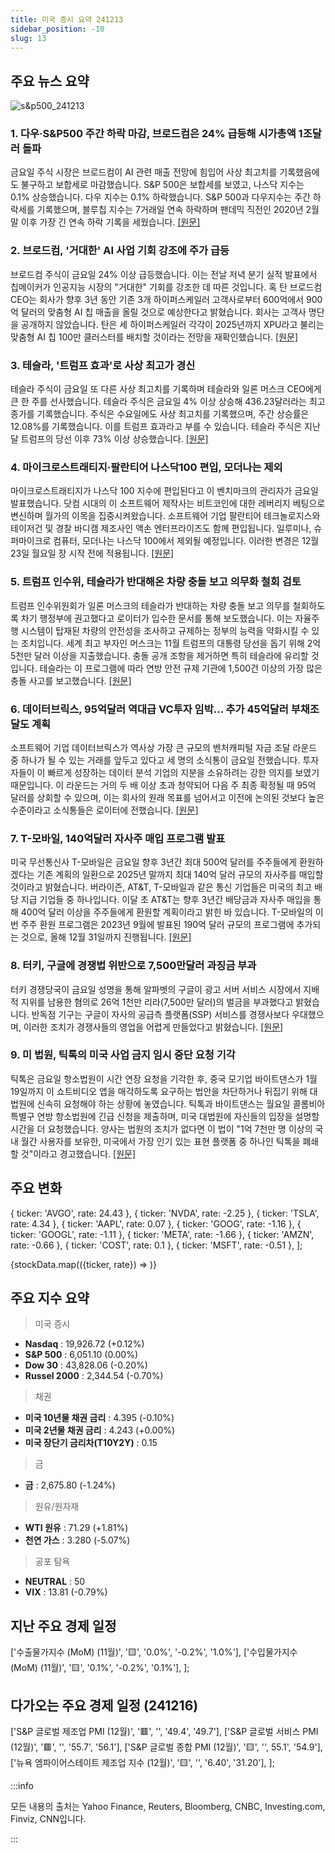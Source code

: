 ```yaml
---
title: 미국 증시 요약 241213
sidebar_position: -10
slug: 13
---
```


## 주요 뉴스 요약

![s&p500_241213](/map/241213.png)

### 1. **다우·S&P500 주간 하락 마감, 브로드컴은 24% 급등해 시가총액 1조달러 돌파**

금요일 주식 시장은 브로드컴이 AI 관련 매출 전망에 힘입어 사상 최고치를 기록했음에도 불구하고 보합세로 마감했습니다. S&P 500은 보합세를 보였고, 나스닥 지수는 0.1% 상승했습니다. 다우 지수는 0.1% 하락했습니다. S&P 500과 다우지수는 주간 하락세를 기록했으며, 블루칩 지수는 7거래일 연속 하락하며 팬데믹 직전인 2020년 2월 말 이후 가장 긴 연속 하락 기록을 세웠습니다. [[원문]](https://finance.yahoo.com/news/live/stock-market-today-dow-sp-500-cap-weekly-losses-broadcom-surges-24-to-top-1-trillion-market-cap-210125951.html)

### 2. **브로드컴, '거대한' AI 사업 기회 강조에 주가 급등**

브로드컴 주식이 금요일 24% 이상 급등했습니다. 이는 전날 저녁 분기 실적 발표에서 칩메이커가 인공지능 시장의 "거대한" 기회를 강조한 데 따른 것입니다. 혹 탄 브로드컴 CEO는 회사가 향후 3년 동안 기존 3개 하이퍼스케일러 고객사로부터 600억에서 900억 달러의 맞춤형 AI 칩 매출을 올릴 것으로 예상한다고 밝혔습니다. 회사는 고객사 명단을 공개하지 않았습니다. 탄은 세 하이퍼스케일러 각각이 2025년까지 XPU라고 불리는 맞춤형 AI 칩 100만 클러스터를 배치할 것이라는 전망을 재확인했습니다. [[원문]](https://finance.yahoo.com/news/broadcom-stock-soars-as-company-touts-massive-ai-opportunity-152853180.html)

### 3. **테슬라, '트럼프 효과'로 사상 최고가 경신**

테슬라 주식이 금요일 또 다른 사상 최고치를 기록하며 테슬라와 일론 머스크 CEO에게 큰 한 주를 선사했습니다. 테슬라 주식은 금요일 4% 이상 상승해 436.23달러라는 최고 종가를 기록했습니다. 주식은 수요일에도 사상 최고치를 기록했으며, 주간 상승률은 12.08%를 기록했습니다. 이를 트럼프 효과라고 부를 수 있습니다. 테슬라 주식은 지난달 트럼프의 당선 이후 73% 이상 상승했습니다. [[원문]](https://finance.yahoo.com/news/tesla-stock-rides-trump-effect-to-all-time-highs-211226765.html)

### 4. **마이크로스트래티지·팔란티어 나스닥100 편입, 모더나는 제외**

마이크로스트래티지가 나스닥 100 지수에 편입된다고 이 벤치마크의 관리자가 금요일 발표했습니다. 닷컴 시대의 이 소프트웨어 제작사는 비트코인에 대한 레버리지 베팅으로 변신하며 월가의 이목을 집중시켜왔습니다. 소프트웨어 기업 팔란티어 테크놀로지스와 테이저건 및 경찰 바디캠 제조사인 액손 엔터프라이즈도 함께 편입됩니다. 일루미나, 슈퍼마이크로 컴퓨터, 모더나는 나스닥 100에서 제외될 예정입니다. 이러한 변경은 12월 23일 월요일 장 시작 전에 적용됩니다. [[원문]](https://finance.yahoo.com/news/microstrategy-palantir-added-nasdaq-100-014317505.html)

### 5. **트럼프 인수위, 테슬라가 반대해온 차량 충돌 보고 의무화 철회 검토**

트럼프 인수위원회가 일론 머스크의 테슬라가 반대하는 차량 충돌 보고 의무를 철회하도록 차기 행정부에 권고했다고 로이터가 입수한 문서를 통해 보도했습니다. 이는 자율주행 시스템이 탑재된 차량의 안전성을 조사하고 규제하는 정부의 능력을 약화시킬 수 있는 조치입니다. 세계 최고 부자인 머스크는 11월 트럼프의 대통령 당선을 돕기 위해 2억 5천만 달러 이상을 지출했습니다. 충돌 공개 조항을 제거하면 특히 테슬라에 유리할 것입니다. 테슬라는 이 프로그램에 따라 연방 안전 규제 기관에 1,500건 이상의 가장 많은 충돌 사고를 보고했습니다. [[원문]](https://www.reuters.com/business/autos-transportation/trump-transition-recommends-scrapping-car-crash-reporting-requirement-opposed-by-2024-12-13/)

### 6. **데이터브릭스, 95억달러 역대급 VC투자 임박... 추가 45억달러 부채조달도 계획**

소프트웨어 기업 데이터브릭스가 역사상 가장 큰 규모의 벤처캐피털 자금 조달 라운드 중 하나가 될 수 있는 거래를 앞두고 있다고 세 명의 소식통이 금요일 전했습니다. 투자자들이 이 빠르게 성장하는 데이터 분석 기업의 지분을 소유하려는 강한 의지를 보였기 때문입니다. 이 라운드는 거의 두 배 이상 초과 청약되어 다음 주 최종 확정될 때 95억 달러를 상회할 수 있으며, 이는 회사의 원래 목표를 넘어서고 이전에 논의된 것보다 높은 수준이라고 소식통들은 로이터에 전했습니다. [[원문]](https://www.reuters.com/technology/databricks-nears-record-95-billion-vc-raise-eyes-extra-45-billion-debt-2024-12-13/)

### 7. **T-모바일, 140억달러 자사주 매입 프로그램 발표**

미국 무선통신사 T-모바일은 금요일 향후 3년간 최대 500억 달러를 주주들에게 환원하겠다는 기존 계획의 일환으로 2025년 말까지 최대 140억 달러 규모의 자사주를 매입할 것이라고 밝혔습니다. 버라이즌, AT&T, T-모바일과 같은 통신 기업들은 미국의 최고 배당 지급 기업들 중 하나입니다. 이달 초 AT&T는 향후 3년간 배당금과 자사주 매입을 통해 400억 달러 이상을 주주들에게 환원할 계획이라고 밝힌 바 있습니다. T-모바일의 이번 주주 환원 프로그램은 2023년 9월에 발표된 190억 달러 규모의 프로그램에 추가되는 것으로, 올해 12월 31일까지 진행됩니다. [[원문]](https://www.reuters.com/business/media-telecom/t-mobile-announces-14-bln-buyback-2024-12-13/)

### 8. **터키, 구글에 경쟁법 위반으로 7,500만달러 과징금 부과**

터키 경쟁당국이 금요일 성명을 통해 알파벳의 구글이 광고 서버 서비스 시장에서 지배적 지위를 남용한 혐의로 26억 1천만 리라(7,500만 달러)의 벌금을 부과했다고 밝혔습니다. 반독점 기구는 구글이 자사의 공급측 플랫폼(SSP) 서비스를 경쟁사보다 우대했으며, 이러한 조치가 경쟁사들의 영업을 어렵게 만들었다고 밝혔습니다. [[원문]](https://www.reuters.com/technology/turkey-fines-google-75-million-violating-competition-law-2024-12-13/)

### 9. **미 법원, 틱톡의 미국 사업 금지 임시 중단 요청 기각**

틱톡은 금요일 항소법원이 시간 연장 요청을 기각한 후, 중국 모기업 바이트댄스가 1월 19일까지 이 쇼트비디오 앱을 매각하도록 요구하는 법안을 차단하거나 뒤집기 위해 대법원에 신속히 요청해야 하는 상황에 놓였습니다. 틱톡과 바이트댄스는 월요일 콜롬비아 특별구 연방 항소법원에 긴급 신청을 제출하며, 미국 대법원에 자신들의 입장을 설명할 시간을 더 요청했습니다. 양사는 법원의 조치가 없다면 이 법이 "1억 7천만 명 이상의 국내 월간 사용자를 보유한, 미국에서 가장 인기 있는 표현 플랫폼 중 하나인 틱톡을 폐쇄할 것"이라고 경고했습니다. [[원문]](https://www.reuters.com/legal/us-court-rejects-tiktok-request-temporarily-halt-pending-us-ban-2024-12-13/)

## 주요 변화

  { ticker: 'AVGO', rate: 24.43 },
  { ticker: 'NVDA', rate: -2.25 },
  { ticker: 'TSLA', rate: 4.34 },
  { ticker: 'AAPL', rate: 0.07 },
  { ticker: 'GOOG', rate: -1.16 },
  { ticker: 'GOOGL', rate: -1.11 },
  { ticker: 'META', rate: -1.66 },
  { ticker: 'AMZN', rate: -0.66 },
  { ticker: 'COST', rate: 0.1 },
  { ticker: 'MSFT', rate: -0.51 },
];

{stockData.map(({ticker, rate}) => <StockCardMini key={ticker} ticker={ticker} rate={rate}></StockCardMini>)}

## 주요 지수 요약

> 미국 증시

- **Nasdaq** : 19,926.72 (+0.12%)
- **S&P 500** : 6,051.10 (0.00%)
- **Dow 30** : 43,828.06 (-0.20%)
- **Russel 2000** : 2,344.54 (-0.70%)

> 채권

- **미국 10년물 채권 금리** : 4.395 (-0.10%)
- **미국 2년물 채권 금리** : 4.243 (+0.00%)
- **미국 장단기 금리차(T10Y2Y)** : 0.15

> 금

- **금** : 2,675.80 (-1.24%)

> 원유/원자재

- **WTI 원유** : 71.29 (+1.81%)
- **천연 가스** : 3.280 (-5.07%)

> 공포 탐욕

- **NEUTRAL** : 50
- **VIX** : 13.81 (-0.79%)

## 지난 주요 경제 일정

  ['수출물가지수 (MoM) (11월)', '🟨', '0.0%', '-0.2%', '1.0%'],
  ['수입물가지수 (MoM) (11월)', '🟨', '0.1%', '-0.2%', '0.1%'],
];

<EconomicCalendar data={eventsData} />

## 다가오는 주요 경제 일정 (241216)

  ['S&P 글로벌 제조업 PMI (12월)', '🟥', '', '49.4', '49.7'],
  ['S&P 글로벌 서비스 PMI (12월)', '🟥', '', '55.7', '56.1'],
  ['S&P 글로벌 종합 PMI (12월)', '🟨', '', 55.1', '54.9'],
  ['뉴욕 엠파이어스테이트 제조업 지수 (12월)', '🟨', '', '6.40', '31.20'],
];

<EconomicCalendar data={nextEventsData} />

:::info

모든 내용의 출처는 Yahoo Finance, Reuters, Bloomberg, CNBC, Investing.com, Finviz, CNN입니다.

:::
